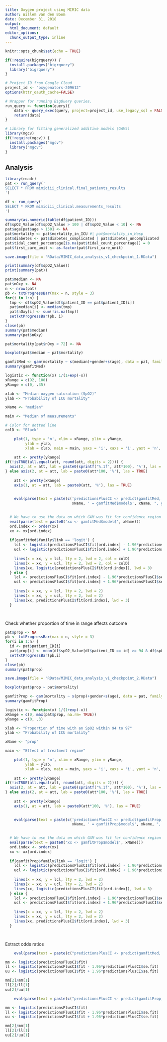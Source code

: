 ```yaml
---
title: Oxygen project using MIMIC data
author: Willem van den Boom
date: December 31, 2018
output:
  html_document: default
editor_options:
  chunk_output_type: inline
---
```



```r
knitr::opts_chunk$set(echo = TRUE)
```

```r
if(!require(bigrquery)) {
  install.packages("bigrquery")
  library("bigrquery")
}

# Project ID from Google Cloud
project_id <- "oxygenators-209612"
options(httr_oauth_cache=FALSE)

# Wrapper for running BigQuery queries.
run_query <- function(query){
    data <- query_exec(query, project=project_id, use_legacy_sql = FALSE, max_pages = Inf)
    return(data)
}

# Library for fitting generalized additive models (GAMs)
library(mgcv)
if(!require(mgcv)) {
  install.packages("mgcv")
  library("mgcv")
}
```



## Analysis

```r
library(readr)
pat <- run_query('
SELECT * FROM mimiciii_clinical.final_patients_results
')
```

```r
df <- run_query('
SELECT * FROM mimiciii_clinical.measurements_results
')
```

```r
summary(as.numeric(table(df$patient_ID)))
df$spO2_Value[df$spO2_Value > 100 | df$spO2_Value < 10] <- NA
pat$age[pat$age > 150] <- NA
pat$mortality <- pat$mortality_in_ICU #| pat$mortality_in_Hosp
pat$diabetes <- pat$diabetes_complicated | pat$diabetes_uncomplicated
pat$tidal_count_percentage[is.na(pat$tidal_count_percentage)] = 0
pat$first_care_unit <- as.factor(pat$first_care_unit)
```

```r
save.image(file = "RData/MIMIC_data_analysis_v1_checkpoint_1.RData")
```

```r
print(summary(df$spO2_Value))
print(summary(pat))
```


```r
pat$median <- NA
pat$nOxy <- NA
n <- nrow(pat)
pb <- txtProgressBar(max = n, style = 3)
for(i in 1:n) {
  tmp <- df$spO2_Value[df$patient_ID == pat$patient_ID[i]]
  pat$median[i] <- median(tmp)
  pat$nOxy[i] <- sum(!is.na(tmp))
  setTxtProgressBar(pb, i)
}
close(pb)
summary(pat$median)
summary(pat$nOxy)
```


```r
pat$mortality[pat$nOxy < 72] <- NA
```

```r
boxplot(pat$median ~ pat$mortality)
```




```r
gamfitMed <- gam(mortality ~ s(median)+gender+s(age), data = pat, family = binomial)
summary(gamfitMed)

logistic <- function(x) 1/(1+exp(-x))
xRange = c(92, 100)
yRange = c(0, .35)

xlab <- "Median oxygen saturation (SpO2)"
ylab <- "Probability of ICU mortality" 

xName <- "median"

main <- "Median of measurements"

# Color for dotted line
colD <- "Black"

    plot(1, type = 'n', xlim = xRange, ylim = yRange,
         ylab = ylab,
         xlab = xlab, main = main, yaxs = 'i', xaxs = 'i', yaxt = 'n', xaxt = 'n')
    
    att <- pretty(yRange)
if(!isTRUE(all.equal(att, round(att, digits = 2)))) {
  axis(2, at = att, lab = paste0(sprintf('%.1f', att*100), '%'), las = TRUE)
} else axis(2, at = att, lab = paste0(att*100, '%'), las = TRUE)
    
    att <- pretty(xRange)
    axis(1, at = att, lab = paste0(att, '%'), las = TRUE)

    
    eval(parse(text = paste(c('predictionsPlusCI <- predict(gamfitMed, newdata = data.frame(',
                              xName, ' = gamfitMed$model$', xName, ", gender = 'F', age = median(gamfitMed$model$age)), type = 'link', se.fit = T)"), collapse = "")))

  
  # We have to use the data on which GAM was fit for confidence region as the GAM does not provide standard errors for 'new' input
  eval(parse(text = paste0('xx <- gamfitMed$model$', xName)))
  ord.index <- order(xx)
  xx <- xx[ord.index]
  
  if(gamfitMed$family$link == 'logit') {
    lcl <- logistic(predictionsPlusCI$fit[ord.index] - 1.96*predictionsPlusCI$se.fit[ord.index])
    ucl <- logistic(predictionsPlusCI$fit[ord.index] + 1.96*predictionsPlusCI$se.fit[ord.index])
    
    lines(x = xx, y = lcl, lty = 2, lwd = 2, col = colD)
    lines(x = xx, y = ucl, lty = 2, lwd = 2, col = colD)
    lines(xx, logistic(predictionsPlusCI$fit[ord.index]), lwd = 3)
  } else {
    lcl <- predictionsPlusCI$fit[ord.index] - 1.96*predictionsPlusCI$se.fit[ord.index]
    ucl <- predictionsPlusCI$fit[ord.index] + 1.96*predictionsPlusCI$se.fit[ord.index]
    
    lines(x = xx, y = lcl, lty = 2, lwd = 2)
    lines(x = xx, y = ucl, lty = 2, lwd = 2)
    lines(xx, predictionsPlusCI$fit[ord.index], lwd = 3)
  }




```





Check whether proportion of time in range affects outcome


```r
pat$prop <- NA
pb <- txtProgressBar(max = n, style = 3)
for(i in 1:n) {
  id <- pat$patient_ID[i]
  pat$prop[i] <- mean(df$spO2_Value[df$patient_ID == id] >= 94 & df$spO2_Value[df$patient_ID == id] <= 97, na.rm = TRUE)
  setTxtProgressBar(pb,i)
}
close(pb)
summary(pat$prop)
```


```r
save.image(file = "RData/MIMIC_data_analysis_v1_checkpoint_2.RData")
```


```r
boxplot(pat$prop ~ pat$mortality)
```



```r
gamfitProp <- gam(mortality ~ s(prop)+gender+s(age), data = pat, family = binomial)
summary(gamfitProp)

logistic <- function(x) 1/(1+exp(-x))
xRange = c(0, max(pat$prop, na.rm= TRUE))
yRange = c(0, .3)

xlab <- "Proportion of time with an SpO2 within 94 to 97"
ylab <- "Probability of ICU mortality" 

xName <- "prop"

main <- "Effect of treatment regime"

    plot(1, type = 'n', xlim = xRange, ylim = yRange,
         ylab = ylab,
         xlab = xlab, main = main, yaxs = 'i', xaxs = 'i', yaxt = 'n', xaxt = 'n')
    
    att <- pretty(yRange)
if(!isTRUE(all.equal(att, round(att, digits = 2)))) {
  axis(2, at = att, lab = paste0(sprintf('%.1f', att*100), '%'), las = TRUE)
} else axis(2, at = att, lab = paste0(att*100, '%'), las = TRUE)
    
    att <- pretty(xRange)
    axis(1, at = att, lab = paste0(att*100, '%'), las = TRUE)

    
    eval(parse(text = paste(c('predictionsPlusCI <- predict(gamfitProp, newdata = data.frame(',
                              xName, ' = gamfitProp$model$', xName, ", gender = 'F', age = median(gamfitProp$model$age)), type = 'link', se.fit = T)"), collapse = "")))

  
  # We have to use the data on which GAM was fit for confidence region as the GAM does not provide standard errors for 'new' input
  eval(parse(text = paste0('xx <- gamfitProp$model$', xName)))
  ord.index <- order(xx)
  xx <- xx[ord.index]
  
  if(gamfitProp$family$link == 'logit') {
    lcl <- logistic(predictionsPlusCI$fit[ord.index] - 1.96*predictionsPlusCI$se.fit[ord.index])
    ucl <- logistic(predictionsPlusCI$fit[ord.index] + 1.96*predictionsPlusCI$se.fit[ord.index])
    
    lines(x = xx, y = lcl, lty = 2, lwd = 2)
    lines(x = xx, y = ucl, lty = 2, lwd = 2)
    lines(xx, logistic(predictionsPlusCI$fit[ord.index]), lwd = 3)
  } else {
    lcl <- predictionsPlusCI$fit[ord.index] - 1.96*predictionsPlusCI$se.fit[ord.index]
    ucl <- predictionsPlusCI$fit[ord.index] + 1.96*predictionsPlusCI$se.fit[ord.index]
    
    lines(x = xx, y = lcl, lty = 2, lwd = 2)
    lines(x = xx, y = ucl, lty = 2, lwd = 2)
    lines(xx, predictionsPlusCI$fit[ord.index], lwd = 3)
  }




```





Extract odds ratios

```r
    eval(parse(text = paste(c("predictionsPlusCI <- predict(gamfitMed, newdata = data.frame(median = c(96, 100), gender = 'F', age = median(gamfitMed$model$age)), type = 'link', se.fit = T)"), collapse = "")))

mm <- logistic(predictionsPlusCI$fit)
ll <- logistic(predictionsPlusCI$fit - 1.96*predictionsPlusCI$se.fit)
uu <- logistic(predictionsPlusCI$fit + 1.96*predictionsPlusCI$se.fit)

mm[2]/mm[1]
ll[2]/ll[1]
uu[2]/uu[1]
```

```r
    eval(parse(text = paste(c("predictionsPlusCI <- predict(gamfitProp, newdata = data.frame(prop = c(.8, .4), gender = 'F', age = median(gamfitMed$model$age)), type = 'link', se.fit = T)"), collapse = "")))

mm <- logistic(predictionsPlusCI$fit)
ll <- logistic(predictionsPlusCI$fit - 1.96*predictionsPlusCI$se.fit)
uu <- logistic(predictionsPlusCI$fit + 1.96*predictionsPlusCI$se.fit)

mm[2]/mm[1]
ll[2]/ll[1]
uu[2]/uu[1]
```
